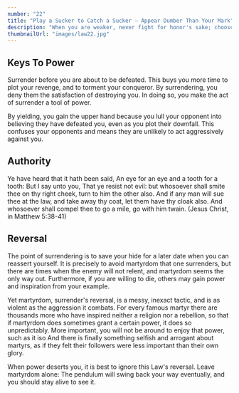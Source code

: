 ```yaml
---
number: "22"
title: "Play a Sucker to Catch a Sucker – Appear Dumber Than Your Mark"
description: "When you are weaker, never fight for honor's sake; choose surrender instead. Surrender gives you time to recover, time to torment and irritate your conqueror, time to wait for his power to wane. Do not give him the satisfaction oJ fighting and defeating you-surrender first. By turning the other cheek you infuriate and unsettle him. Make surrender a tool of power."
thumbnailUrl: "images/law22.jpg"
---
```


## Keys To Power

Surrender before you are about to be defeated. This buys you more time to plot your revenge, and to torment your conqueror. By surrendering, you deny them the satisfaction of destroying you. In doing so, you make the act of surrender a tool of power. 

By yielding, you gain the upper hand because you lull your opponent into believing they have defeated you, even as you plot their downfall. This confuses your opponents and means they are unlikely to act aggressively against you.

## Authority

Ye have heard that it hath been said, An eye for an eye and a tooth for a tooth: But I say unto you, That ye resist not evil: but whosoever shall smite thee on thy right cheek, turn to him  the other also. And if any man will sue thee at the law, and take away thy coat, let them have thy cloak also. And whosoever shall compel thee to go a mile, go with him twain. (Jesus Christ, in Matthew 5:38-41)

## Reversal

The point of surrendering is to save your hide for a later date when you can reassert yourself. It is precisely to avoid martyrdom that one surrenders, but there are times when the enemy will not relent, and martyrdom seems the only way out. Furthermore, if you are willing to die, others may gain power and inspiration from your example. 

Yet martyrdom, surrender's reversal, is a messy, inexact tactic, and is as violent as the aggression it combats. For every famous martyr there are thousands more who have inspired neither a religion nor a rebellion, so that if martyrdom does sometimes grant a certain power, it does so unpredictably. More important, you will not be around to enjoy that power, such as it iso And there is finally something selfish and arrogant about martyrs, as if they felt their followers were less important than their own glory. 

When power deserts you, it is best to ignore this Law's reversal. Leave martyrdom alone: The pendulum will swing back your way eventually, and you should stay alive to see it.